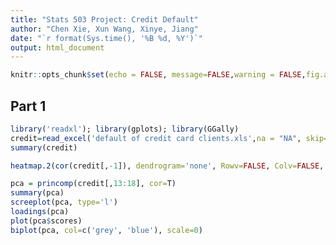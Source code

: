 ```yaml
---
title: "Stats 503 Project: Credit Default"
author: "Chen Xie, Xun Wang, Xinye, Jiang"
date: "`r format(Sys.time(), '%B %d, %Y')`"
output: html_document
---
```


```r
knitr::opts_chunk$set(echo = FALSE, message=FALSE,warning = FALSE,fig.align='center')
```

## Part 1

```r
library('readxl'); library(gplots); library(GGally)
credit=read_excel('default of credit card clients.xls',na = "NA", skip=1)
summary(credit)
```
```r
heatmap.2(cor(credit[,-1]), dendrogram='none', Rowv=FALSE, Colv=FALSE, trace='none')
```
```r
pca = princomp(credit[,13:18], cor=T)
summary(pca)
screeplot(pca, type='l')
loadings(pca)
plot(pca$scores)
biplot(pca, col=c('grey', 'blue'), scale=0)
```


